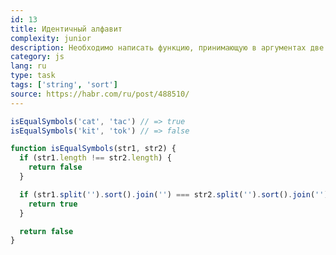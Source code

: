 ```yaml
---
id: 13
title: Идентичный алфавит
complexity: junior
description: Необходимо написать функцию, принимающую в аргументах две строки и возвращающую true, если эти строки состоят из идентичных букв и false в противном случае.
category: js
lang: ru
type: task
tags: ['string', 'sort']
source: https://habr.com/ru/post/488510/
---
```


```js example
isEqualSymbols('cat', 'tac') // => true
isEqualSymbols('kit', 'tok') // => false
```

```js answer
function isEqualSymbols(str1, str2) {
  if (str1.length !== str2.length) {
    return false
  }

  if (str1.split('').sort().join('') === str2.split('').sort().join('')) {
    return true
  }

  return false
}
```
